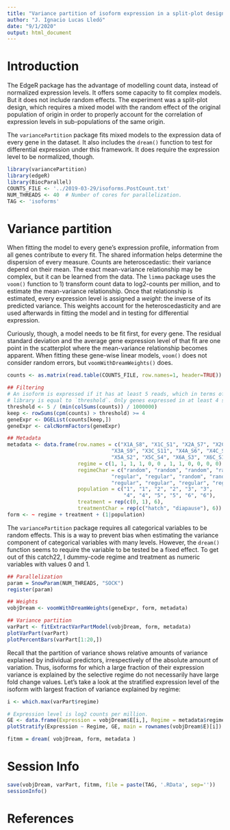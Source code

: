 ```yaml
---
title: "Variance partition of isoform expression in a split-plot design"
author: "J. Ignacio Lucas Lledó"
date: "9/1/2020"
output: html_document
---
```


# Introduction
The EdgeR package has the advantage of modelling count data, instead of normalized expression
levels. It offers some capacity to fit complex models. But it does not include random effects.
The experiment was a split-plot design, which requires a mixed model with the random effect of
the original population of origin in order to properly account for the correlation of expression
levels in sub-populations of the same origin.

The `variancePartition` package fits mixed models to the expression data of every gene in the
dataset. It also includes the `dream()` function to test for differential expression under this
framework. It does require the expression level to be normalized, though.

```r
library(variancePartition)
library(edgeR)
library(BiocParallel)
COUNTS_FILE <- '../2019-03-29/isoforms.PostCount.txt'
NUM_THREADS <- 40  # Number of cores for parallelization.
TAG <- 'isoforms'
```

# Variance partition
When fitting the model to every gene's expression profile, information from all genes contribute to
every fit. The shared information helps determine the dispersion of every measure. Counts are heteroscedastic:
their variance depend on their mean. The exact mean-variance relationship may be complex, but it can
be learned from the data. The `limma` package uses the `voom()` function to 1) transform count data to
log2-counts per million, and to estimate the mean-variance relationship. Once that relationship is estimated,
every expression level is assigned a *weight*: the inverse of its predicted variance. This weights account for
the heteroscedasticity and are used afterwards in fitting the model and in testing for differential expression.

Curiously, though, a model needs to be fit first, for every gene. The residual standard deviation and the
average gene expression level of that fit are one point in the scatterplot where the mean-variance relationship
becomes apparent. When fitting these gene-wise linear models, `voom()` does not consider random errors, but
`voomWithDreamWeights()` does. 

```r
counts <- as.matrix(read.table(COUNTS_FILE, row.names=1, header=TRUE))

## Filtering
# An isoform is expressed if it has at least 5 reads, which in terms of CPM in the smallest
# library is equal to `threshold`. Only genes expressed in at least 4 samples are retained.
threshold <- 5 / (min(colSums(counts)) / 1000000)
keep <- rowSums(cpm(counts) > threshold) >= 4
geneExpr <- DGEList(counts[keep,])
geneExpr <- calcNormFactors(geneExpr)

## Metadata
metadata <- data.frame(row.names = c("X1A_S8", "X1C_S1", "X2A_S7", "X2C_S5",
                                  "X3A_S9", "X3C_S11", "X4A_S6", "X4C_S12",
                                  "X5A_S2", "X5C_S4", "X6A_S3", "X6C_S10"),
                       regime = c(1, 1, 1, 1, 0, 0 , 1, 1, 0, 0, 0, 0),
                       regimeChar = c("random", "random", "random", "random",
                                  "regular", "regular", "random", "random",
                                  "regular", "regular", "regular", "regular"),
                       population = c("1", "1", "2", "2", "3", "3",
                                      "4", "4", "5", "5", "6", "6"),
                       treatment = rep(c(0, 1), 6),
                       treatmentChar = rep(c("hatch", "diapause"), 6))
form <- ~ regime + treatment + (1|population)
```

The `variancePartition` package requires all categorical variables to be random effects. This is a way to prevent
bias when estimating the variance component of categorical variables with many levels. However, the
`dream()` function seems to require the variable to be tested be a fixed effect. To get out of this catch22,
I dummy-code regime and treatment as numeric variables with values 0 and 1.

```r
## Parallelization
param = SnowParam(NUM_THREADS, "SOCK")
register(param)

## Weights
vobjDream <- voomWithDreamWeights(geneExpr, form, metadata)

## Variance partition
varPart <- fitExtractVarPartModel(vobjDream, form, metadata)
plotVarPart(varPart)
plotPercentBars(varPart[1:20,])
```

Recall that the partition of variance shows relative amounts of variance explained by individual predictors,
irrespectively of the absolute amount of variation. Thus, isoforms for which a large fraction of their expression
variance is explained by the selective regime do not necessarily have large fold change values. Let's take a
look at the stratified expression level of the isoform with largest fraction of variance explained by regime:

```r
i <- which.max(varPart$regime)

# Expression level is log2 counts per million.
GE <- data.frame(Expression = vobjDream$E[i,], Regime = metadata$regimeChar)
plotStratify(Expression ~ Regime, GE, main = rownames(vobjDream$E)[i])
```

```r
fitmm = dream( vobjDream, form, metadata )
```

# Session Info

```r
save(vobjDream, varPart, fitmm, file = paste(TAG, '.RData', sep=''))
sessionInfo()
```

# References
